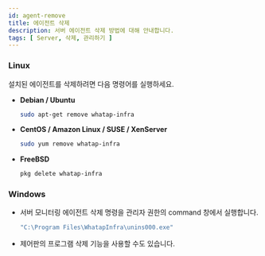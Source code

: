 ```yaml
---
id: agent-remove
title: 에이전트 삭제
description: 서버 에이전트 삭제 방법에 대해 안내합니다.
tags: [ Server, 삭제, 관리하기 ]
---
```


### Linux

설치된 에이전트를 삭제하려면 다음 명령어를 실행하세요.

* **Debian / Ubuntu**
    ```bash title=SH
    sudo apt-get remove whatap-infra
    ```
* **CentOS / Amazon Linux / SUSE / XenServer**
    ```bash title=SH
    sudo yum remove whatap-infra
    ```
* **FreeBSD**
    ```bash title=SH
    pkg delete whatap-infra
    ```

### Windows

* 서버 모니터링 에이전트 삭제 명령을 관리자 권한의 command 창에서 실행합니다. 
    ```bash title=SH
    "C:\Program Files\WhatapInfra\unins000.exe"
    ```
* 제어판의 프로그램 삭제 기능을 사용할 수도 있습니다.